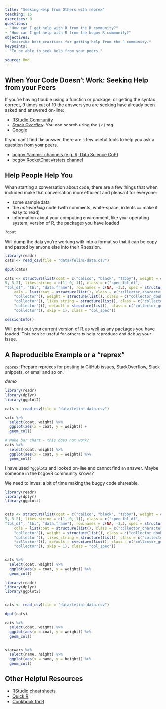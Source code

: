 ```yaml
---
title: "Seeking Help from Others with reprex"
teaching: 15
exercises: 0
questions:
- "How can I get help with R from the R community?"
- "How can I get help with R from the bcgov R community?"
objectives:
- "Describe best practices for getting help from the R community."
keypoints:
- "To be able to seek help from your peers."

source: Rmd
---
```


## When Your Code Doesn't Work: Seeking Help from your Peers

If you're having trouble using a function or package, or getting the syntax correct, 9 times out of 10 the answers you are seeking have already been asked and answered on-line:

- [RStudio Community](https://community.rstudio.com/)
- [Stack Overflow](http://stackoverflow.com/). You can search using
the `[r]` tag.
- [Google](https://www.google.ca/)

If you can't find the answer, there are a few useful tools to
help you ask a question from your peers.

- [bcgov Yammer channels (e.g. R, Data Science CoP)](https://www.yammer.com/gov.bc.ca)
- [bcgov RocketChat #rstats channel](https://developer.gov.bc.ca/Community-and-Events/Steps-to-join-Pathfinder-Rocket.Chat#1-how-to-register-for-rocketchat)


## Help People Help You

Whan starting a conversation about code, there are a few things that when included make that conversation more efficient and pleasant for everyone:

- some sample data
- the _not-working_ code (with comments, white-space, indents `==` make it easy to read)
- information about your computing environment, like your operating system, version of R, the packages you have loaded


```r
?dput
```

Will dump the data you're working with into a format so that it can
be copy and pasted by anyone else into their R session.

```r
library(readr)
cats <- read_csv(file = "data/feline-data.csv")

dput(cats)

cats <- structure(list(coat = c("calico", "black", "tabby"), weight = c(2.1, 
5, 3.2), likes_string = c(1, 0, 1)), class = c("spec_tbl_df", 
"tbl_df", "tbl", "data.frame"), row.names = c(NA, -3L), spec = structure(list(
    cols = list(coat = structure(list(), class = c("collector_character", 
    "collector")), weight = structure(list(), class = c("collector_double", 
    "collector")), likes_string = structure(list(), class = c("collector_double", 
    "collector"))), default = structure(list(), class = c("collector_guess", 
    "collector")), skip = 1), class = "col_spec"))
```

```r
sessionInfo()
```

Will print out your current version of R, as well as any packages you
have loaded. This can be useful for others to help reproduce and debug
your issue.

## A Reproducible Example or a "reprex"

[`reprex`](https://reprex.tidyverse.org/index.html): Prepare reprexes for posting to GitHub issues, StackOverflow, Slack snippets, or email and so on.

_demo_

```r
library(readr)
library(dplyr)
library(ggplot2)

cats <- read_csv(file = "data/feline-data.csv")

cats %>% 
  select(coat, weight) %>% 
  ggplot(aes(x = coat, y = weight)) +  
  geom_col()

# Make bar chart - this does not work?
cats %>% 
  select(coat, weight) %>% 
  ggplot(aes(x = coat, y = weight)) %>%   
  geom_col()
```

I have used `?ggplot2` and looked on-line and cannot find an answer. Maybe someone in the bcgovR community knows? 

We need to invest a bit of time making the buggy code shareable.


```r
library(readr)
library(dplyr)
library(ggplot2)


cats <- structure(list(coat = c("calico", "black", "tabby"), weight = c(2.1, 
5, 3.2), likes_string = c(1, 0, 1)), class = c("spec_tbl_df", 
"tbl_df", "tbl", "data.frame"), row.names = c(NA, -3L), spec = structure(list(
    cols = list(coat = structure(list(), class = c("collector_character", 
    "collector")), weight = structure(list(), class = c("collector_double", 
    "collector")), likes_string = structure(list(), class = c("collector_double", 
    "collector"))), default = structure(list(), class = c("collector_guess", 
    "collector")), skip = 1), class = "col_spec"))


cats %>% 
  select(coat, weight) %>% 
  ggplot(aes(x = coat, y = weight)) %>%  
  geom_col()
```

```r
library(readr)
library(dplyr)
library(ggplot2)


cats <- read_csv(file = "data/feline-data.csv")

dput(cats)

cats %>% 
  select(coat, weight) %>% 
  ggplot(aes(x = coat, y = weight)) %>%  
  geom_col()


starwars %>% 
  select(name, height) %>% 
  ggplot(aes(x = name, y = height)) %>%  
  geom_col()

```

## Other Helpful Resources

* [RStudio cheat sheets](http://www.rstudio.com/resources/cheatsheets/)
* [Quick R](http://www.statmethods.net/)
* [Cookbook for R](http://www.cookbook-r.com/)


